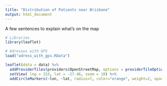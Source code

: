 ```yaml
---
title: "Distribution of Patients near Brisbane"
output: html_document
---
```





A few sentences to explain what's on the map

```r
# Libraries
library(leaflet)

# Adresses with GPS
load("adress_with_gps.RData")

leaflet(data = data) %>% 
  addProviderTiles(providers$OpenStreetMap, options = providerTileOptions(minZoom = 8, maxZoom = 11)) %>%
  setView( lng = 153, lat = -27.46, zoom = 10) %>%
  addCircleMarkers(~lon, ~lat, radius=7, color="orange", weight=2, opacity=1)
```

















